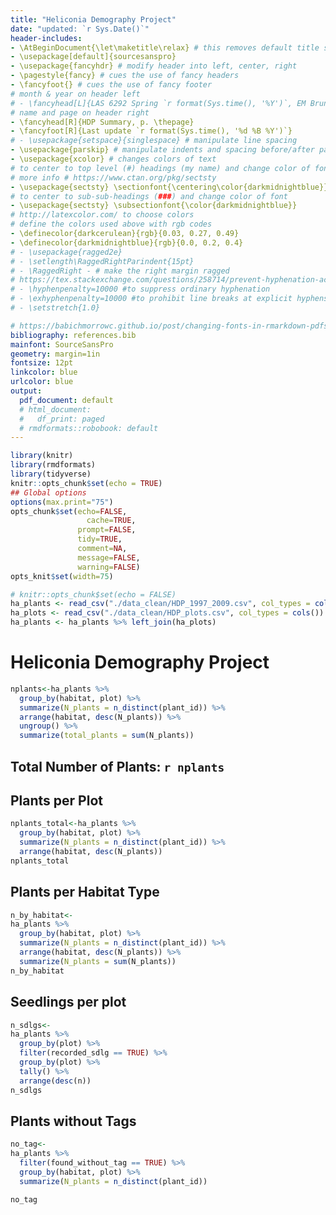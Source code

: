 ```yaml
---
title: "Heliconia Demography Project"
date: "updated: `r Sys.Date()`"
header-includes:
- \AtBeginDocument{\let\maketitle\relax} # this removes default title section
- \usepackage[default]{sourcesanspro}
- \usepackage{fancyhdr} # modify header into left, center, right
- \pagestyle{fancy} # cues the use of fancy headers
- \fancyfoot{} # cues the use of fancy footer
# month & year on header left
# - \fancyhead[L]{LAS 6292 Spring `r format(Sys.time(), '%Y')`, EM Bruna} 
# name and page on header right
- \fancyhead[R]{HDP Summary, p. \thepage} 
- \fancyfoot[R]{Last update `r format(Sys.time(), '%d %B %Y')`}
# - \usepackage{setspace}{singlespace} # manipulate line spacing 
- \usepackage{parskip} # manipulate indents and spacing before/after paragra phs 
- \usepackage{xcolor} # changes colors of text
# to center to top level (#) headings (my name) and change color of font
# more info # https://www.ctan.org/pkg/sectsty
- \usepackage{sectsty} \sectionfont{\centering\color{darkmidnightblue}}
# to center to sub-sub-headings (###) and change color of font
- \usepackage{sectsty} \subsectionfont{\color{darkmidnightblue}}
# http://latexcolor.com/ to choose colors
# define the colors used above with rgb codes
- \definecolor{darkcerulean}{rgb}{0.03, 0.27, 0.49}
- \definecolor{darkmidnightblue}{rgb}{0.0, 0.2, 0.4}
# - \usepackage{ragged2e}
# - \setlength\RaggedRightParindent{15pt}
# - \RaggedRight - # make the right margin ragged
# https://tex.stackexchange.com/questions/258714/prevent-hyphenation-across-lines-enforce-right-margin
# - \hyphenpenalty=10000 #to suppress ordinary hyphenation
# - \exhyphenpenalty=10000 #to prohibit line breaks at explicit hyphens.
# - \setstretch{1.0}

# https://babichmorrowc.github.io/post/changing-fonts-in-rmarkdown-pdfs/
bibliography: references.bib
mainfont: SourceSansPro
geometry: margin=1in
fontsize: 12pt
linkcolor: blue
urlcolor: blue
output:
  pdf_document: default
  # html_document:
  #   df_print: paged
  # rmdformats::robobook: default
---
```


```r
library(knitr)
library(rmdformats)
library(tidyverse)
knitr::opts_chunk$set(echo = TRUE)
## Global options
options(max.print="75")
opts_chunk$set(echo=FALSE,
	             cache=TRUE,
               prompt=FALSE,
               tidy=TRUE,
               comment=NA,
               message=FALSE,
               warning=FALSE)
opts_knit$set(width=75)
```


```r
# knitr::opts_chunk$set(echo = FALSE)
ha_plants <- read_csv("./data_clean/HDP_1997_2009.csv", col_types = cols())
ha_plots <- read_csv("./data_clean/HDP_plots.csv", col_types = cols())
ha_plants <- ha_plants %>% left_join(ha_plots)
```

# Heliconia Demography Project


```r
nplants<-ha_plants %>%
  group_by(habitat, plot) %>%
  summarize(N_plants = n_distinct(plant_id)) %>%
  arrange(habitat, desc(N_plants)) %>%
  ungroup() %>%
  summarize(total_plants = sum(N_plants))

```


## Total Number of Plants: `r nplants`


## Plants per Plot

```r
nplants_total<-ha_plants %>%
  group_by(habitat, plot) %>%
  summarize(N_plants = n_distinct(plant_id)) %>%
  arrange(habitat, desc(N_plants))
nplants_total
```
## Plants per Habitat Type

```r
n_by_habitat<-
ha_plants %>%
  group_by(habitat, plot) %>%
  summarize(N_plants = n_distinct(plant_id)) %>%
  arrange(habitat, desc(N_plants)) %>%
  summarize(N_plants = sum(N_plants))
n_by_habitat
```


## Seedlings per plot

```r
n_sdlgs<-
ha_plants %>%
  group_by(plot) %>%
  filter(recorded_sdlg == TRUE) %>%
  group_by(plot) %>%
  tally() %>%
  arrange(desc(n))
n_sdlgs
```

## Plants without Tags

```r
no_tag<-
ha_plants %>%
  filter(found_without_tag == TRUE) %>%
  group_by(habitat, plot) %>%
  summarize(N_plants = n_distinct(plant_id))

no_tag
```




